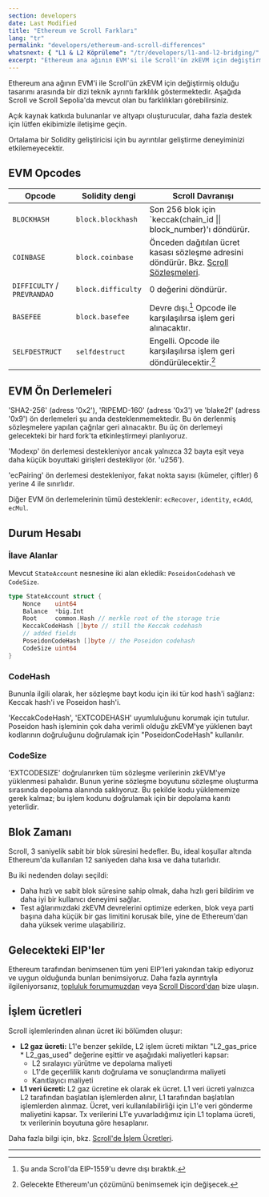 ```yaml
---
section: developers
date: Last Modified
title: "Ethereum ve Scroll Farkları"
lang: "tr"
permalink: "developers/ethereum-and-scroll-differences"
whatsnext: { "L1 & L2 Köprüleme": "/tr/developers/l1-and-l2-bridging/" }
excerpt: "Ethereum ana ağının EVM'si ile Scroll'ün zkEVM için değiştirmiş olduğu tasarımı arasında farklılık gösteren bir dizi teknik ayrıntı vardır. Aşağıda bu farklılıkları şu anda mevcut oldukları haliyle görebilirsiniz."
---
```



Ethereum ana ağının EVM'i ile Scroll'ün zkEVM için değiştirmiş olduğu tasarımı arasında bir dizi teknik ayrıntı farklılık göstermektedir. Aşağıda Scroll ve Scroll Sepolia'da mevcut olan bu farklılıkları görebilirsiniz.

Açık kaynak katkıda bulunanlar ve altyapı oluşturucular, daha fazla destek için lütfen ekibimizle iletişime geçin.

<Aside type="tip" title="Don't Worry!">
  Ortalama bir Solidity geliştiricisi için bu ayrıntılar geliştirme deneyiminizi etkilemeyecektir.
</Aside>

## EVM Opcodes

| Opcode                      | Solidity dengi      | Scroll Davranışı                                                                                           |
| --------------------------- | ------------------- | ---------------------------------------------------------------------------------------------------------- |
| `BLOCKHASH`                 | `block.blockhash`   | Son 256 blok için `keccak(chain_id \|\| block_number)'ı döndürür.                                      |
| `COINBASE`                  | `block.coinbase`    | Önceden dağıtılan ücret kasası sözleşme adresini döndürür. Bkz. [Scroll Sözleşmeleri](/tr/developers/scroll-contracts). |
| `DIFFICULTY` / `PREVRANDAO` | `block.difficulty`  | 0 değerini döndürür.                                                                                                 |
| `BASEFEE`                   | `block.basefee`     | Devre dışı.[^eip1559] Opcode ile karşılaşılırsa işlem geri alınacaktır.                       |
| `SELFDESTRUCT`              | `selfdestruct`      | Engelli. Opcode ile karşılaşılırsa işlem geri döndürülecektir.[^willadpot]                      |

[^eip1559]: Şu anda Scroll'da EIP-1559'u devre dışı bıraktık.
[^willadpot]: Gelecekte Ethereum'un çözümünü benimsemek için değişecek.

## EVM Ön Derlemeleri

'SHA2-256' (adress '0x2'), 'RIPEMD-160' (adress '0x3') ve 'blake2f' (adress '0x9') ön derlemeleri şu anda desteklenmemektedir. Bu ön derlenmiş sözleşmelere yapılan çağrılar geri alınacaktır. Bu üç ön derlemeyi gelecekteki bir hard fork'ta etkinleştirmeyi planlıyoruz.

'Modexp' ön derlemesi destekleniyor ancak yalnızca 32 bayta eşit veya daha küçük boyuttaki girişleri destekliyor (ör. 'u256').

'ecPairing' ön derlemesi destekleniyor, fakat nokta sayısı (kümeler, çiftler) 6 yerine 4 ile sınırlıdır.

Diğer EVM ön derlemelerinin tümü desteklenir: `ecRecover`, `identity`, `ecAdd`, `ecMul`.

## Durum Hesabı

### **İlave Alanlar**

Mevcut `StateAccount` nesnesine iki alan ekledik: `PoseidonCodehash` ve `CodeSize`.

```go
type StateAccount struct {
	Nonce    uint64
	Balance  *big.Int
	Root     common.Hash // merkle root of the storage trie
	KeccakCodeHash []byte // still the Keccak codehash
	// added fields
	PoseidonCodeHash []byte // the Poseidon codehash
	CodeSize uint64
}
```

### **CodeHash**

Bununla ilgili olarak, her sözleşme bayt kodu için iki tür kod hash'i sağlarız: Keccak hash'i ve Poseidon hash'i.

'KeccakCodeHash', 'EXTCODEHASH' uyumluluğunu korumak için tutulur. Poseidon hash işleminin çok daha verimli olduğu zkEVM'ye yüklenen bayt kodlarının doğruluğunu doğrulamak için "PoseidonCodeHash" kullanılır.

### CodeSize

'EXTCODESIZE' doğrulanırken tüm sözleşme verilerinin zkEVM'ye yüklenmesi pahalıdır. Bunun yerine sözleşme boyutunu sözleşme oluşturma sırasında depolama alanında saklıyoruz. Bu şekilde kodu yüklememize gerek kalmaz; bu işlem kodunu doğrulamak için bir depolama kanıtı yeterlidir.

## Blok Zamanı

Scroll, 3 saniyelik sabit bir blok süresini hedefler. Bu, ideal koşullar altında Ethereum'da kullanılan 12 saniyeden daha kısa ve daha tutarlıdır.

Bu iki nedenden dolayı seçildi:

- Daha hızlı ve sabit blok süresine sahip olmak, daha hızlı geri bildirim ve daha iyi bir kullanıcı deneyimi sağlar.
- Test ağlarımızdaki zkEVM devrelerini optimize ederken, blok veya parti başına daha küçük bir gas limitini korusak bile, yine de Ethereum'dan daha yüksek verime ulaşabiliriz.

## Gelecekteki EIP'ler

Ethereum tarafından benimsenen tüm yeni EIP'leri yakından takip ediyoruz ve uygun olduğunda bunları benimsiyoruz. Daha fazla ayrıntıyla ilgileniyorsanız, [topluluk forumumuzdan](https://community.scroll.io) veya [Scroll Discord'dan](https://discord.gg/scroll) bize ulaşın.

## İşlem ücretleri

Scroll işlemlerinden alınan ücret iki bölümden oluşur:

- **L2 gaz ücreti:** L1'e benzer şekilde, L2 işlem ücreti miktarı "L2_gas_price * L2_gas_used" değerine eşittir ve aşağıdaki maliyetleri kapsar:
   - L2 sıralayıcı yürütme ve depolama maliyeti
   - L1'de geçerlilik kanıtı doğrulama ve sonuçlandırma maliyeti
   - Kanıtlayıcı maliyeti
- **L1 veri ücreti:** L2 gaz ücretine ek olarak ek ücret. L1 veri ücreti yalnızca L2 tarafından başlatılan işlemlerden alınır, L1 tarafından başlatılan işlemlerden alınmaz. Ücret, veri kullanılabilirliği için L1'e veri gönderme maliyetini kapsar. Tx verilerini L1'e yuvarladığımız için L1 toplama ücreti, tx verilerinin boyutuna göre hesaplanır.

Daha fazla bilgi için, bkz. [Scroll'de İşlem Ücretleri](/tr/developers/transaction-fees-on-scroll).

---
